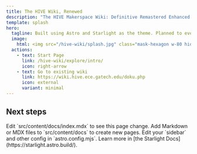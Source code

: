 ```yaml
---
title: The HIVE Wiki, Renewed
description: "The HIVE Makerspace Wiki: Definitive Remastered Enhanced Extended Edition DX 4K (Anniversary Director's Cut)"
template: splash
hero:
  tagline: Built using Astro and Starlight as the theme. Planned to eventually host workshop documents, policies, and SOPs.
  image:
    html: <img src="/hive-wiki/splash.jpg" class="mask-hexagon w-80 hidden md:block" />
  actions:
    - text: Start Page
      link: /hive-wiki/explore/intro/
      icon: right-arrow
    - text: Go to existing wiki
      link: https://wiki.hive.ece.gatech.edu/doku.php
      icon: external
      variant: minimal
---
```



## Next steps

<CardGrid>
	<Card title="Update content" icon="pencil">
		Edit `src/content/docs/index.mdx` to see this page change.
	</Card>
	<Card title="Add new content" icon="add-document">
		Add Markdown or MDX files to `src/content/docs` to create new pages.
	</Card>
	<Card title="Configure your site" icon="setting">
		Edit your `sidebar` and other config in `astro.config.mjs`.
	</Card>
	<Card title="Read the docs" icon="open-book">
		Learn more in [the Starlight Docs](https://starlight.astro.build/).
	</Card>
</CardGrid>
